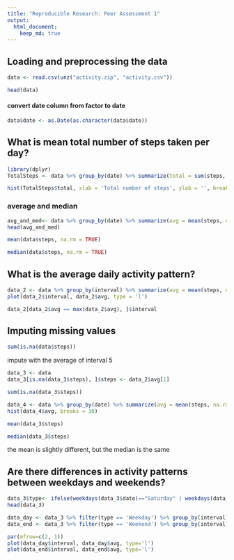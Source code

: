 ```yaml
---
title: "Reproducible Research: Peer Assessment 1"
output: 
  html_document:
    keep_md: true
---
```



## Loading and preprocessing the data
```r
data <- read.csv(unz("activity.zip", "activity.csv"))
```

```r
head(data)
```

#### convert date column from factor to date
```r
data$date <- as.Date(as.character(data$date))
```


## What is mean total number of steps taken per day?

```r
library(dplyr)
TotalSteps <- data %>% group_by(date) %>% summarize(total = sum(steps, na.rm = TRUE))
```

```r
hist(TotalSteps$total, xlab = 'Total number of steps', ylab = '', breaks = 30)
```

### average and median

```r
avg_and_med<- data %>% group_by(date) %>% summarize(avg = mean(steps, na.rm = TRUE), med = median(steps, na.rm = TRUE))
head(avg_and_med)
```

```r
mean(data$steps, na.rm = TRUE)
```


```r
median(data$steps, na.rm = TRUE)
```

## What is the average daily activity pattern?

```r
data_2 <- data %>% group_by(interval) %>% summarize(avg = mean(steps, na.rm = TRUE))
plot(data_2$interval, data_2$avg, type = 'l')
```

```r
data_2[data_2$avg == max(data_2$avg), ]$interval
```


## Imputing missing values

```r
sum(is.na(data$steps))
```

impute with the average of interval 5

```r
data_3 <- data
data_3[is.na(data_3$steps), ]$steps <- data_2$avg[1]
```

```r
sum(is.na(data_3$steps))
```

```r
data_4 <- data %>% group_by(date) %>% summarize(avg = mean(steps, na.rm = TRUE))
hist(data_4$avg, breaks = 30)
```


```r
mean(data_3$steps)
```


```r
median(data_3$steps)
```

the mean is slightly different, but the median is the same


## Are there differences in activity patterns between weekdays and weekends?

```r
data_3$type<- ifelse(weekdays(data_3$date)=="Saturday" | weekdays(data_3$date)=="Sunday", "Weekend", "Weekday")
head(data_3)
```


```r
data_day <- data_3 %>% filter(type == 'Weekday') %>% group_by(interval) %>% summarize(avg = mean(steps))
data_end <- data_3 %>% filter(type == 'Weekend') %>% group_by(interval) %>% summarize(avg = mean(steps))
```



```r
par(mfrow=c(2, 1))
plot(data_day$interval, data_day$avg, type='l')
plot(data_end$interval, data_end$avg, type='l')
```










